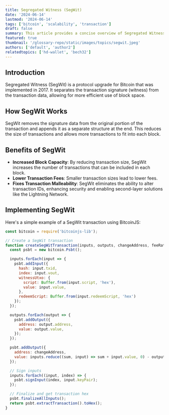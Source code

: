 ```yaml
---
title: Segregated Witness (SegWit)
date: '2024-06-14'
lastmod: '2024-06-14'
tags: ['bitcoin', 'scalability', 'transaction']
draft: false
summary: This article provides a concise overview of Segregated Witness (SegWit), its benefits, and its impact on Bitcoin transactions.
featured: true
thumbnail: '/glossary-repo/static/images/topics/segwit.jpeg'
authors: ['default', 'author2']
relatedtopics: ['hd-wallet', 'bech32']
---
```


## Introduction

Segregated Witness (SegWit) is a protocol upgrade for Bitcoin that was implemented in 2017. It separates the transaction signature (witness) from the transaction data, allowing for more efficient use of block space.

## How SegWit Works

SegWit removes the signature data from the original portion of the transaction and appends it as a separate structure at the end. This reduces the size of transactions and allows more transactions to fit into each block.

## Benefits of SegWit

- **Increased Block Capacity**: By reducing transaction size, SegWit increases the number of transactions that can be included in each block.
- **Lower Transaction Fees**: Smaller transaction sizes lead to lower fees.
- **Fixes Transaction Malleability**: SegWit eliminates the ability to alter transaction IDs, enhancing security and enabling second-layer solutions like the Lightning Network.

## Implementing SegWit

Here's a simple example of a SegWit transaction using BitcoinJS:

```js
const bitcoin = require('bitcoinjs-lib');

// Create a SegWit transaction
function createSegWitTransaction(inputs, outputs, changeAddress, feeRate) {
  const psbt = new bitcoin.Psbt();

  inputs.forEach(input => {
    psbt.addInput({
      hash: input.txid,
      index: input.vout,
      witnessUtxo: {
        script: Buffer.from(input.script, 'hex'),
        value: input.value,
      },
      redeemScript: Buffer.from(input.redeemScript, 'hex')
    });
  });

  outputs.forEach(output => {
    psbt.addOutput({
      address: output.address,
      value: output.value,
    });
  });

  psbt.addOutput({
    address: changeAddress,
    value: inputs.reduce((sum, input) => sum + input.value, 0) - outputs.reduce((sum, output) => sum + output.value, 0) - feeRate
  });

  // Sign inputs
  inputs.forEach((input, index) => {
    psbt.signInput(index, input.keyPair);
  });

  // Finalize and get transaction hex
  psbt.finalizeAllInputs();
  return psbt.extractTransaction().toHex();
}
